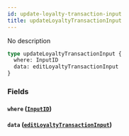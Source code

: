 ```yaml
---
id: update-loyalty-transaction-input
title: updateLoyaltyTransactionInput
---
```


No description

```graphql
type updateLoyaltyTransactionInput {
  where: InputID
  data: editLoyaltyTransactionInput
}
```

### Fields

#### `where` ([`InputID`](/v1/inputs/input-id))

#### `data` ([`editLoyaltyTransactionInput`](/v1/inputs/edit-loyalty-transaction-input))
